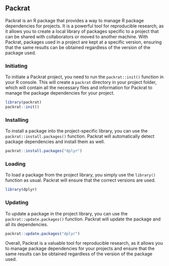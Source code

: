 ## Packrat

Packrat is an R package that provides a way to manage R package dependencies for projects. It is a powerful tool for reproducible research, as it allows you to create a local library of packages specific to a project that can be shared with collaborators or moved to another machine. With Packrat, packages used in a project are kept at a specific version, ensuring that the same results can be obtained regardless of the version of the package used.

### Initiating {-}

To initiate a Packrat project, you need to run the `packrat::init()` function in your R console. This will create a `packrat` directory in your project folder, which will contain all the necessary files and information for Packrat to manage the package dependencies for your project.

```r
library(packrat)
packrat::init()

```

### Installing {-}

To install a package into the project-specific library, you can use the `packrat::install.packages()` function. Packrat will automatically detect package dependencies and install them as well.

```r
packrat::install.packages("dplyr")

```

### Loading {-}

To load a package from the project library, you simply use the `library()` function as usual. Packrat will ensure that the correct versions are used.

```r
library(dplyr)

```

### Updating {-}

To update a package in the project library, you can use the `packrat::update.packages()` function. Packrat will update the package and all its dependencies.

```r
packrat::update.packages("dplyr")

```

Overall, Packrat is a valuable tool for reproducible research, as it allows you to manage package dependencies for your projects and ensure that the same results can be obtained regardless of the version of the package used.